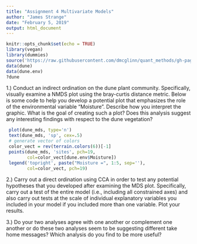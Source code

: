 ```yaml
---
title: "Assignment 4 Multivariate Models"
author: "James Strange"
date: "February 5, 2019"
output: html_document
---
```


```r
knitr::opts_chunk$set(echo = TRUE)
library(vegan)
library(dummies)
source('https://raw.githubusercontent.com/dmcglinn/quant_methods/gh-pages/scripts/utility_functions.R')
data(dune)
data(dune.env)
?dune
```



1.) Conduct an indirect ordination on the dune plant community. Specifically, visually examine a NMDS plot using the bray-curtis distance metric. Below is some code to help you develop a potential plot that emphasizes the role of the environmental variable "Moisture". Describe how you interpret the graphic. What is the goal of creating such a plot? Does this analysis suggest any interesting findings with respect to the dune vegetation?

```r
 plot(dune_mds, type='n')
 text(dune_mds, 'sp', cex=.5)
 # generate vector of colors 
 color_vect = rev(terrain.colors(6))[-1]
 points(dune_mds, 'sites', pch=19, 
        col=color_vect[dune.env$Moisture])
 legend('topright', paste("Moisture =", 1:5, sep=''), 
        col=color_vect, pch=19)
```










2.) Carry out a direct ordination using CCA in order to test any potential hypotheses that you developed after examining the MDS plot. Specifically, carry out a test of the entire model (i.e., including all constrained axes) and also carry out tests at the scale of individual explanatory variables you included in your model if you included more than one variable. Plot your results. 














3.) Do your two analyses agree with one another or complement one another or do these two analyses seem to be suggesting different take home messages? Which analysis do you find to be more useful?








